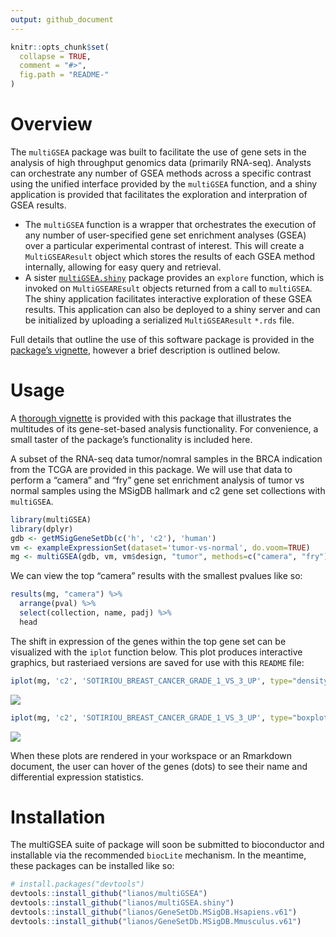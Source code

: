 ```yaml
---
output: github_document
---
```


<!-- README.md is generated from README.Rmd. Please edit that file -->

```r
knitr::opts_chunk$set(
  collapse = TRUE,
  comment = "#>",
  fig.path = "README-"
)
```

# Overview

The `multiGSEA` package was built to facilitate the use of gene sets in the
analysis of high throughput genomics data (primarily RNA-seq). Analysts can
orchestrate any number of GSEA methods across a specific contrast using the
unified interface provided by the `multiGSEA` function, and a shiny application
is provided that facilitates the exploration and interpration of GSEA results.

* The `multiGSEA` function is a wrapper that orchestrates the execution of any
  number of user-specified gene set enrichment analyses (GSEA) over a particular
  experimental contrast of interest. This will create a `MultiGSEAResult`
  object which stores the results of each GSEA method internally, allowing
  for easy query and retrieval.
* A sister [`multiGSEA.shiny`](/lianos/multiGSEA.shiny) package provides an
  `explore` function, which is invoked on `MultiGSEAREsult` objects returned
  from a call to `multiGSEA`. The shiny application facilitates interactive
  exploration of these GSEA results. This application can also be deployed to a
  shiny server and can be initialized by uploading a serialized
  `MultiGSEAResult` `*.rds` file.

Full details that outline the use of this software package is provided in the
[package's vignette](vignettes/multiGSEA.Rmd), however a brief description is
outlined below.

# Usage

A [thorough vignette](vignettes/multiGSEA.Rmd) is provided with this package
that illustrates the multitudes of its gene-set-based analysis functionality.
For convenience, a small taster of the package's functionality is included here.

A subset of the RNA-seq data tumor/nomral samples in the BRCA indication from
the TCGA are provided in this package. We will use that data to perform a
"camera" and "fry" gene set enrichment analysis of tumor vs normal samples
using the MSigDB hallmark and c2 gene set collections  with `multiGSEA`.

```r
library(multiGSEA)
library(dplyr)
gdb <- getMSigGeneSetDb(c('h', 'c2'), 'human')
vm <- exampleExpressionSet(dataset='tumor-vs-normal', do.voom=TRUE)
mg <- multiGSEA(gdb, vm, vm$design, "tumor", methods=c("camera", "fry"))
```

We can view the top "camera" results with the smallest pvalues like so:

```r
results(mg, "camera") %>% 
  arrange(pval) %>% 
  select(collection, name, padj) %>% 
  head
```

The shift in expression of the genes within the top gene set can be visualized
with the `iplot` function below. This plot produces interactive graphics, but
rasteriaed versions are saved for use with this `README` file:

```r
iplot(mg, 'c2', 'SOTIRIOU_BREAST_CANCER_GRADE_1_VS_3_UP', type="density")
```

<img src="vignettes/images/README_iplot_density.png" />

```r
iplot(mg, 'c2', 'SOTIRIOU_BREAST_CANCER_GRADE_1_VS_3_UP', type="boxplot")
```

<img src="vignettes/images/README_iplot_boxplot.png" />

When these plots are rendered in your workspace or an Rmarkdown document,
the user can hover of the genes (dots) to see their name and differential
expression statistics.

# Installation

The multiGSEA suite of package will soon be submitted to bioconductor and
installable via the recommended `biocLite` mechanism. In the meantime, these
packages can be installed like so:

```r
# install.packages("devtools")
devtools::install_github("lianos/multiGSEA")
devtools::install_github("lianos/multiGSEA.shiny")
devtools::install_github("lianos/GeneSetDb.MSigDB.Hsapiens.v61")
devtools::install_github("lianos/GeneSetDb.MSigDB.Mmusculus.v61")
```
